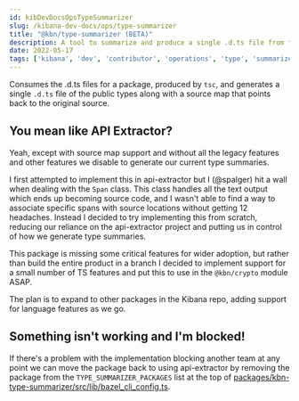 ```yaml
---
id: kibDevDocsOpsTypeSummarizer
slug: /kibana-dev-docs/ops/type-summarizer
title: "@kbn/type-summarizer (BETA)"
description: A tool to summarize and produce a single .d.ts file from tsc output supporting sourcemaps
date: 2022-05-17
tags: ['kibana', 'dev', 'contributor', 'operations', 'type', 'summarizer', 'typescript', 'bundler', 'sourcemap']
---
```


Consumes the .d.ts files for a package, produced by `tsc`, and generates a single `.d.ts` file of the public types along with a source map that points back to the original source.

## You mean like API Extractor?

Yeah, except with source map support and without all the legacy features and other features we disable to generate our current type summaries.

I first attempted to implement this in api-extractor but I (@spalger) hit a wall when dealing with the `Span` class. This class handles all the text output which ends up becoming source code, and I wasn't able to find a way to associate specific spans with source locations without getting 12 headaches. Instead I decided to try implementing this from scratch, reducing our reliance on the api-extractor project and putting us in control of how we generate type summaries.

This package is missing some critical features for wider adoption, but rather than build the entire product in a branch I decided to implement support for a small number of TS features and put this to use in the `@kbn/crypto` module ASAP.

The plan is to expand to other packages in the Kibana repo, adding support for language features as we go.

## Something isn't working and I'm blocked!

If there's a problem with the implementation blocking another team at any point we can move the package back to using api-extractor by removing the package from the `TYPE_SUMMARIZER_PACKAGES` list at the top of [packages/kbn-type-summarizer/src/lib/bazel_cli_config.ts](https://github.com/elastic/kibana/blob/main/packages/kbn-type-summarizer/src/lib/bazel_cli_config.ts).